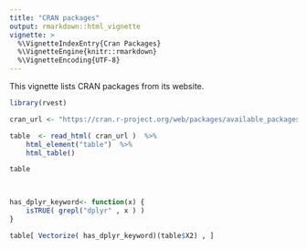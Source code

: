 ```yaml
---
title: "CRAN packages"
output: rmarkdown::html_vignette
vignette: >
  %\VignetteIndexEntry{Cran Packages}
  %\VignetteEngine{knitr::rmarkdown}
  %\VignetteEncoding{UTF-8}
---
```

This vignette lists CRAN packages from its website.


```r
library(rvest)

cran_url <- "https://cran.r-project.org/web/packages/available_packages_by_name.html"

table  <- read_html( cran_url )  %>%
    html_element("table")  %>%
    html_table()

table

 
```
```r
 

 
has_dplyr_keyword<- function(x) {   
    isTRUE( grepl("dplyr" , x ) )
}

table[ Vectorize( has_dplyr_keyword)(table$X2) , ]

```
